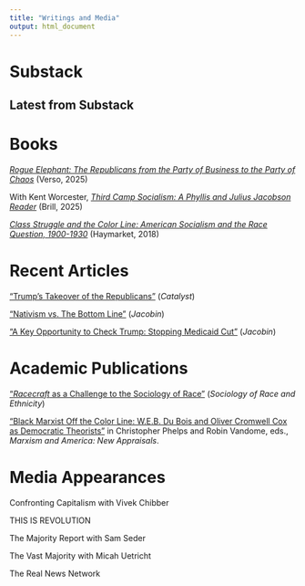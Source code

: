```yaml
---
title: "Writings and Media"
output: html_document
---
```


# Substack

## Latest from Substack

<div id="rss-feed"></div>

<script type="text/javascript">
  async function loadRSS() {
    const rss_url = 'https://paulheideman.substack.com/feed';
    const api_url = 'https://api.rss2json.com/v1/api.json?rss_url=' + encodeURIComponent(rss_url);

    try {
      const response = await fetch(api_url);
      const data = await response.json();

      let html = '<ul>';
      data.items.slice(0, 5).forEach(item => {
        html += `<li><a href="${item.link}" target="_blank">${item.title}</a></li>`;
      });
      html += '</ul>';
      document.getElementById('rss-feed').innerHTML = html;
    } catch (error) {
      document.getElementById('rss-feed').innerHTML = 'Unable to load feed.';
    }
  }

  loadRSS();
</script>

# Books

 [*Rogue Elephant: The Republicans from the Party of Business to the Party of Chaos*](https://www.versobooks.com/products/3071-rogue-elephant?srsltid=AfmBOopkwixwhTX2USNS5AEzmM2EuYpouSODgQcqpoSpuHgV9lhKyLgG) (Verso, 2025)
 
With Kent Worcester, [*Third Camp Socialism: A Phyllis and Julius Jacobson Reader*](https://brill.com/display/title/71849) (Brill, 2025)

[*Class Struggle and the Color Line: American Socialism and the Race Question, 1900-1930*](https://www.haymarketbooks.org/books/946-class-struggle-and-the-color-line) (Haymarket, 2018)

# Recent Articles

["Trump's Takeover of the Republicans"](https://catalyst-journal.com/2025/04/trumps-takeover-of-the-republicans) (*Catalyst*)

["Nativism vs. The Bottom Line"](https://jacobin.com/2025/09/nativism-vs-the-bottom-line) (*Jacobin*)

["A Key Opportunity to Check Trump: Stopping Medicaid Cut"](https://jacobin.com/2025/02/trump-medicaid-cuts-work-requirements) (*Jacobin*)


# Academic Publications

["*Racecraft* as a Challenge to the Sociology of Race"](https://journals.sagepub.com/doi/abs/10.1177/23326492221136164) (*Sociology of Race and Ethnicity*)

["Black Marxist Off the Color Line: W.E.B. Du Bois and Oliver Cromwell Cox as Democratic Theorists"](https://academic.oup.com/manchester-scholarship-online/book/42417/chapter-abstract/356653841?redirectedFrom=fulltext) in Christopher Phelps and Robin Vandome, eds., *Marxism and America: New Appraisals*.

# Media Appearances

Confronting Capitalism with Vivek Chibber

THIS IS REVOLUTION

The Majority Report with Sam Seder

The Vast Majority with Micah Uetricht

The Real News Network

